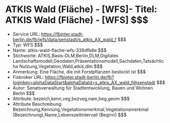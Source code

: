 # ATKIS Wald (Fläche) - [WFS]- Titel: ATKIS Wald (Fläche) - [WFS] $$$
- Service URL: https://fbinter.stadt-berlin.de/fb/wfs/data/senstadt/s_atkis_AX_wald_f $$$
- Typ: WFS $$$
- Name: atkis-wald-flache-wfs-336dfb8e $$$
- Stichworte: ATKIS,Basis-DLM,Berlin,DLM,Digitales Landschaftsmodell,Geodaten,Präsentationsmodell,Sachdaten,Tatsächliche Nutzung,Vegetation,Wald,atkis,dlm $$$
- Anmerkung: Eine Fläche, die mit Forstpflanzen bestockt ist $$$
- Fisbroker URL: https://fbinter.stadt-berlin.de/fb?loginkey=alphaDataStart&alphaDataId=s_atkis_AX_wald_f@senstadt $$$
- Autor: Senatsverwaltung für Stadtentwicklung, Bauen und Wohnen Berlin $$$
- Attribute: bezeich,kenn,veg,bezveg,nam,beg,geom $$$
- Attribute Beschreibung: Bezeichnung,Kennung,Vegetationsmerkmal,Vegetationsmerkmal (Bezeichnung),Name,Lebenszeitintervall (Beginn) $$$
